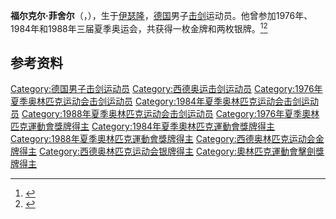 {{NoteTA|G1=Sports}}
'''福尔克尔·菲舍尔'''（{{lang-de|Volker Fischer}}，{{bd|1950年|8月15日|}}），生于[[伊瑟隆|伊瑟隆]]，[[德国|德国]]男子[[击剑|击剑]]运动员。他曾参加1976年、1984年和1988年三届夏季奥运会，共获得一枚金牌和两枚银牌。<ref>{{Cite web|title=Volker FISCHER|url=https://www.olympic.org/volker-fischer|accessdate=2021-03-13|date=2021-03-11|work=International Olympic Committee|language=en}}</ref><ref name="sports-reference">{{cite web |url=https://www.sports-reference.com/olympics/athletes/fi/volker-fischer-1.html |archive-url=https://web.archive.org/web/20200417200751/https://www.sports-reference.com/olympics/athletes/fi/volker-fischer-1.html |archive-date=2020-04-17 |title=Volker Fischer Olympic Results |access-date=2011-04-17 |work=sports-reference.com}}</ref>

== 参考资料 ==
{{reflist}}

{{奥林匹克运动会击剑比赛男子重剑团体冠军}}
{{世界击剑锦标赛男子重剑个人冠军}}

{{Authority control}}
{{DEFAULTSORT:Volker Fischer}}
[[Category:德国男子击剑运动员|Category:德国男子击剑运动员]]
[[Category:西德奥运击剑运动员|Category:西德奥运击剑运动员]]
[[Category:1976年夏季奥林匹克运动会击剑运动员|Category:1976年夏季奥林匹克运动会击剑运动员]]
[[Category:1984年夏季奥林匹克运动会击剑运动员|Category:1984年夏季奥林匹克运动会击剑运动员]]
[[Category:1988年夏季奥林匹克运动会击剑运动员|Category:1988年夏季奥林匹克运动会击剑运动员]]
[[Category:1976年夏季奧林匹克運動會獎牌得主|Category:1976年夏季奧林匹克運動會獎牌得主]]
[[Category:1984年夏季奧林匹克運動會獎牌得主|Category:1984年夏季奧林匹克運動會獎牌得主]]
[[Category:1988年夏季奧林匹克運動會獎牌得主|Category:1988年夏季奧林匹克運動會獎牌得主]]
[[Category:西德奥林匹克运动会金牌得主|Category:西德奥林匹克运动会金牌得主]]
[[Category:西德奥林匹克运动会银牌得主|Category:西德奥林匹克运动会银牌得主]]
[[Category:奧林匹克運動會擊劍獎牌得主|Category:奧林匹克運動會擊劍獎牌得主]]